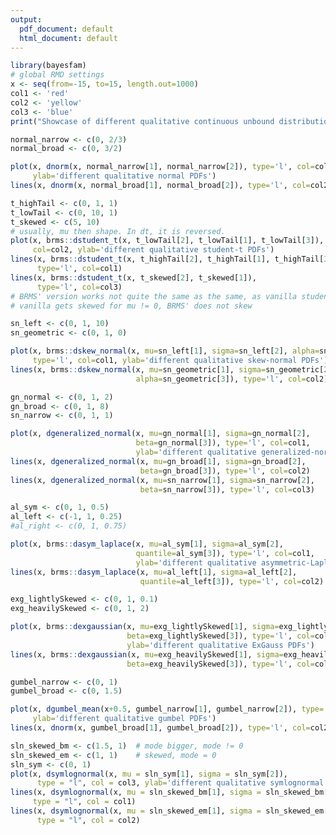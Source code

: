 ```yaml
---
output:
  pdf_document: default
  html_document: default
---
```

```r
library(bayesfam)
# global RMD settings
x <- seq(from=-15, to=15, length.out=1000)
col1 <- 'red'
col2 <- 'yellow'
col3 <- 'blue'
print("Showcase of different qualitative continuous unbound distributions")
```
```r
normal_narrow <- c(0, 2/3)
normal_broad <- c(0, 3/2)

plot(x, dnorm(x, normal_narrow[1], normal_narrow[2]), type='l', col=col1,
     ylab='different qualitative normal PDFs')
lines(x, dnorm(x, normal_broad[1], normal_broad[2]), type='l', col=col2)
```
```r
t_highTail <- c(0, 1, 1)
t_lowTail <- c(0, 10, 1)
t_skewed <- c(5, 10)
# usually, mu then shape. In dt, it is reversed.
plot(x, brms::dstudent_t(x, t_lowTail[2], t_lowTail[1], t_lowTail[3]), type='l', 
     col=col2, ylab='different qualitative student-t PDFs')
lines(x, brms::dstudent_t(x, t_highTail[2], t_highTail[1], t_highTail[3]), 
      type='l', col=col1)
lines(x, brms::dstudent_t(x, t_skewed[2], t_skewed[1]), 
      type='l', col=col3)
# BRMS' version works not quite the same as the same, as vanilla student
# vanilla gets skewed for mu != 0, BRMS' does not skew
```
```r
sn_left <- c(0, 1, 10)
sn_geometric <- c(0, 1, 0)

plot(x, brms::dskew_normal(x, mu=sn_left[1], sigma=sn_left[2], alpha=sn_left[3]), 
     type='l', col=col1, ylab='different qualitative skew-normal PDFs')
lines(x, brms::dskew_normal(x, mu=sn_geometric[1], sigma=sn_geometric[2], 
                            alpha=sn_geometric[3]), type='l', col=col2)
```
```r
gn_normal <- c(0, 1, 2)
gn_broad <- c(0, 1, 8)
sn_narrow <- c(0, 1, 1)

plot(x, dgeneralized_normal(x, mu=gn_normal[1], sigma=gn_normal[2], 
                            beta=gn_normal[3]), type='l', col=col1, 
                            ylab='different qualitative generalized-normal PDFs')
lines(x, dgeneralized_normal(x, mu=gn_broad[1], sigma=gn_broad[2], 
                             beta=gn_broad[3]), type='l', col=col2)
lines(x, dgeneralized_normal(x, mu=sn_narrow[1], sigma=sn_narrow[2], 
                             beta=sn_narrow[3]), type='l', col=col3)
```
```r
al_sym <- c(0, 1, 0.5)
al_left <- c(-1, 1, 0.25)
#al_right <- c(0, 1, 0.75)

plot(x, brms::dasym_laplace(x, mu=al_sym[1], sigma=al_sym[2], 
                            quantile=al_sym[3]), type='l', col=col1, 
                            ylab='different qualitative asymmetric-Laplace PDFs')
lines(x, brms::dasym_laplace(x, mu=al_left[1], sigma=al_left[2], 
                             quantile=al_left[3]), type='l', col=col2)
```
```r
exg_lightlySkewed <- c(0, 1, 0.1)
exg_heavilySkewed <- c(0, 1, 2)

plot(x, brms::dexgaussian(x, mu=exg_lightlySkewed[1], sigma=exg_lightlySkewed[2], 
                          beta=exg_lightlySkewed[3]), type='l', col=col1, 
                          ylab='different qualitative ExGauss PDFs')
lines(x, brms::dexgaussian(x, mu=exg_heavilySkewed[1], sigma=exg_heavilySkewed[2], 
                          beta=exg_heavilySkewed[3]), type='l', col=col2)
```
```r
gumbel_narrow <- c(0, 1)
gumbel_broad <- c(0, 1.5)

plot(x, dgumbel_mean(x+0.5, gumbel_narrow[1], gumbel_narrow[2]), type='l', col=col1,
     ylab='different qualitative gumbel PDFs')
lines(x, dnorm(x, gumbel_broad[1], gumbel_broad[2]), type='l', col=col2)
```
```r
sln_skewed_bm <- c(1.5, 1)  # mode bigger, mode != 0
sln_skewed_em <- c(1, 1)    # skewed, mode = 0
sln_sym <- c(0, 1)
plot(x, dsymlognormal(x, mu = sln_sym[1], sigma = sln_sym[2]), 
      type = "l", col = col3, ylab='different qualitative symlognormal PDFs')
lines(x, dsymlognormal(x, mu = sln_skewed_bm[1], sigma = sln_skewed_bm[2]), 
     type = "l", col = col1)
lines(x, dsymlognormal(x, mu = sln_skewed_em[1], sigma = sln_skewed_em[2]), 
      type = "l", col = col2)
```

